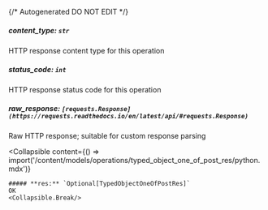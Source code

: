 {/* Autogenerated DO NOT EDIT  */}

##### **content_type:** `str`
HTTP response content type for this operation

##### **status_code:** `int`
HTTP response status code for this operation

##### **raw_response:** `[requests.Response](https://requests.readthedocs.io/en/latest/api/#requests.Response)`
Raw HTTP response; suitable for custom response parsing

<Collapsible
    content={() => import('/content/models/operations/typed_object_one_of_post_res/python.mdx')}
>
    ##### **res:** `Optional[TypedObjectOneOfPostRes]`
    OK
    <Collapsible.Break/>
</Collapsible>

